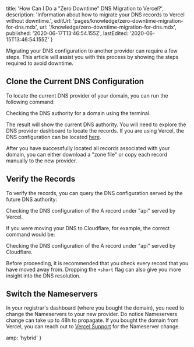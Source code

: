 
  title: 'How Can I Do a "Zero Downtime" DNS Migration to Vercel?',
  description:
    'Information about how to migrate your DNS records to Vercel without downtime.',
  editUrl: 'pages/knowledge/zero-downtime-migration-for-dns.mdx',
  url: '/knowledge/zero-downtime-migration-for-dns.mdx',
  published: '2020-06-17T13:46:54.155Z',
  lastEdited: '2020-06-15T13:46:54.155Z'
}

Migrating your DNS configuration to another provider can require a few steps. This article will assist you with this process by showing the steps required to avoid downtime.

## Clone the Current DNS Configuration

To locate the current DNS provider of your domain, you can run the following command:

<Snippet dark text="dig NS example.com +short" />
<Caption>Checking the DNS authority for a domain using the terminal.</Caption>

The result will show the current DNS authority. You will need to explore the DNS provider dashboard to locate the records. If you are using Vercel, the DNS configuration can be located [here](https://vercel.com/dashboard/domains).

After you have successfully located all records associated with your domain, you can either download a "zone file" or copy each record manually to the new provider.

## Verify the Records

To verify the records, you can query the DNS configuration served by the future DNS authority:

<Snippet dark text="dig A api.example.com +short @ns1.vercel-dns.com" />
<Caption>Checking the DNS configuration of the A record under "api" served by Vercel.</Caption>

If you were moving your DNS to Cloudflare, for example, the correct command would be:

<Snippet dark text="dig A api.example.com +short @1.1.1.1" />
<Caption>Checking the DNS configuration of the A record under "api" served by Cloudflare.</Caption>

Before proceeding, it is recommended that you check every record that you have moved away from. Dropping the `+short` flag can also give you more insight into the DNS resolution.

## Switch the Nameservers

In your registrar's dashboard (where you bought the domain), you need to change the Nameservers to your new provider. Do notice Nameservers change can take up to 48h to propagate. If you bought the domain from Vercel, you can reach out to [Vercel Support](https://vercel.com/support/request) for the Nameserver change.


  amp: 'hybrid'
}
